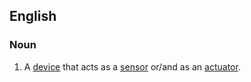 ==English==

===Noun===
{{en-noun}}

# A [[device]] that acts as a [[sensor]] or/and as an [[actuator]].